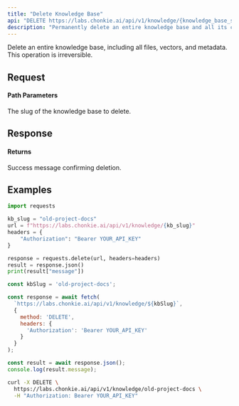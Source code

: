 ```yaml
---
title: "Delete Knowledge Base"
api: "DELETE https://labs.chonkie.ai/api/v1/knowledge/{knowledge_base_slug}"
description: "Permanently delete an entire knowledge base and all its contents"
---
```


Delete an entire knowledge base, including all files, vectors, and metadata. This operation is irreversible.

## Request

#### Path Parameters

<ParamField path="knowledge_base_slug" type="string" required>
  The slug of the knowledge base to delete.
</ParamField>

## Response

#### Returns

<ResponseField name="message" type="string">
  Success message confirming deletion.
</ResponseField>

## Examples

<CodeGroup>

```python Python
import requests

kb_slug = "old-project-docs"
url = f"https://labs.chonkie.ai/api/v1/knowledge/{kb_slug}"
headers = {
    "Authorization": "Bearer YOUR_API_KEY"
}

response = requests.delete(url, headers=headers)
result = response.json()
print(result["message"])
```

```javascript JavaScript
const kbSlug = 'old-project-docs';

const response = await fetch(
  `https://labs.chonkie.ai/api/v1/knowledge/${kbSlug}`,
  {
    method: 'DELETE',
    headers: {
      'Authorization': 'Bearer YOUR_API_KEY'
    }
  }
);

const result = await response.json();
console.log(result.message);
```

```bash cURL
curl -X DELETE \
  https://labs.chonkie.ai/api/v1/knowledge/old-project-docs \
  -H "Authorization: Bearer YOUR_API_KEY"
```

</CodeGroup>

